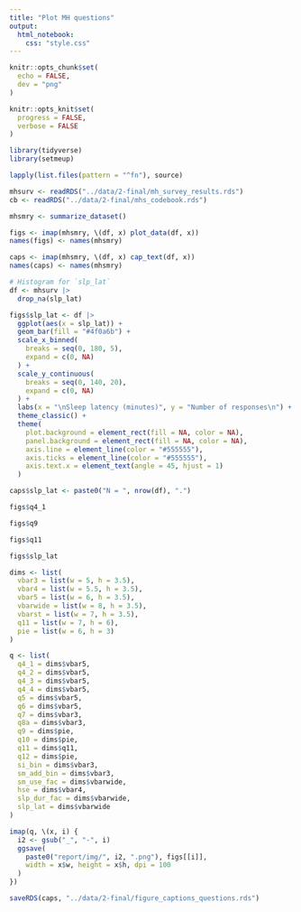 ```yaml
---
title: "Plot MH questions"
output:
  html_notebook:
    css: "style.css"
---
```


```r
knitr::opts_chunk$set(
  echo = FALSE,
  dev = "png"
)

knitr::opts_knit$set(
  progress = FALSE,
  verbose = FALSE
)
```

```r
library(tidyverse)
library(setmeup)
```

```r
lapply(list.files(pattern = "^fn"), source)
```

```r
mhsurv <- readRDS("../data/2-final/mh_survey_results.rds")
cb <- readRDS("../data/2-final/mhs_codebook.rds")
```

```r
mhsmry <- summarize_dataset()
```

```r
figs <- imap(mhsmry, \(df, x) plot_data(df, x))
names(figs) <- names(mhsmry)

caps <- imap(mhsmry, \(df, x) cap_text(df, x))
names(caps) <- names(mhsmry)
```

```r
# Histogram for `slp_lat`
df <- mhsurv |>
  drop_na(slp_lat)

figs$slp_lat <- df |>
  ggplot(aes(x = slp_lat)) +
  geom_bar(fill = "#4f0a6b") +
  scale_x_binned(
    breaks = seq(0, 180, 5),
    expand = c(0, NA)
  ) +
  scale_y_continuous(
    breaks = seq(0, 140, 20),
    expand = c(0, NA)
  ) +
  labs(x = "\nSleep latency (minutes)", y = "Number of responses\n") +
  theme_classic() +
  theme(
    plot.background = element_rect(fill = NA, color = NA),
    panel.background = element_rect(fill = NA, color = NA),
    axis.line = element_line(color = "#555555"),
    axis.ticks = element_line(color = "#555555"),
    axis.text.x = element_text(angle = 45, hjust = 1)
  )

caps$slp_lat <- paste0("N = ", nrow(df), ".")
```

```r
figs$q4_1
```

```r
figs$q9
```

```r
figs$q11
```

```r
figs$slp_lat
```

```r
dims <- list(
  vbar3 = list(w = 5, h = 3.5),
  vbar4 = list(w = 5.5, h = 3.5),
  vbar5 = list(w = 6, h = 3.5),
  vbarwide = list(w = 8, h = 3.5),
  vbarst = list(w = 7, h = 3.5),
  q11 = list(w = 7, h = 6),
  pie = list(w = 6, h = 3)
)

q <- list(
  q4_1 = dims$vbar5,
  q4_2 = dims$vbar5,
  q4_3 = dims$vbar5,
  q4_4 = dims$vbar5,
  q5 = dims$vbar5,
  q6 = dims$vbar5,
  q7 = dims$vbar3,
  q8a = dims$vbar3,
  q9 = dims$pie,
  q10 = dims$pie,
  q11 = dims$q11,
  q12 = dims$pie,
  si_bin = dims$vbar3,
  sm_add_bin = dims$vbar3,
  sm_use_fac = dims$vbarwide,
  hse = dims$vbar4,
  slp_dur_fac = dims$vbarwide,
  slp_lat = dims$vbarwide
)
```

```r
imap(q, \(x, i) {
  i2 <- gsub("_", "-", i)
  ggsave(
    paste0("report/img/", i2, ".png"), figs[[i]],
    width = x$w, height = x$h, dpi = 100
  )
})
```

```r
saveRDS(caps, "../data/2-final/figure_captions_questions.rds")
```
